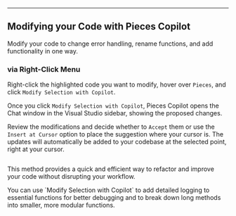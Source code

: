 ***

## Modifying your Code with Pieces Copilot

Modify your code to change error handling, rename functions, and add functionality in one way.

### via Right-Click Menu

Right-click the highlighted code you want to modify, hover over `Pieces`, and click `Modify Selection with Copilot`.

Once you click `Modify Selection with Copilot`, Pieces Copilot opens the Chat window in the Visual Studio sidebar, showing the proposed changes.

Review the modifications and decide whether to `Accept` them or use the `Insert at Cursor` option to place the suggestion where your cursor is. The updates will automatically be added to your codebase at the selected point, right at your cursor.

<Image src="https://storage.googleapis.com/hashnode_product_documentation_assets/visual_studio_extension_assets/pieces_copilot/refactoring/modify_code_right_click.gif" alt="" align="center" fullwidth="true" />

This method provides a quick and efficient way to refactor and improve your code without disrupting your workflow.

<Callout type="tip">
  You can use `Modify Selection with Copilot` to add detailed logging to essential functions for better debugging and to break down long methods into smaller, more modular functions.
</Callout>
